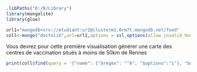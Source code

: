 
```r
.libPaths("D:/R/Library")
library(mongolite)
library(glue)
```

```r
url1="mongodb+srv://etudiant:ur2@clusterm1.0rm7t.mongodb.net/food"
coll<-mongo("doctolib",url=url1,options = ssl_options(allow_invalid_hostname=TRUE, weak_cert_validation=TRUE))
```

Vous devrez pour cette première visualisation générer une carte 
des centres de vaccination situés à moins de 50km de Rennes

```r
print(coll$find(query = '{"name": {"$regex": "^A", "$options":"i"}, "borough":"Manhattan"}',fields = '{"name": true}')[1,])
```